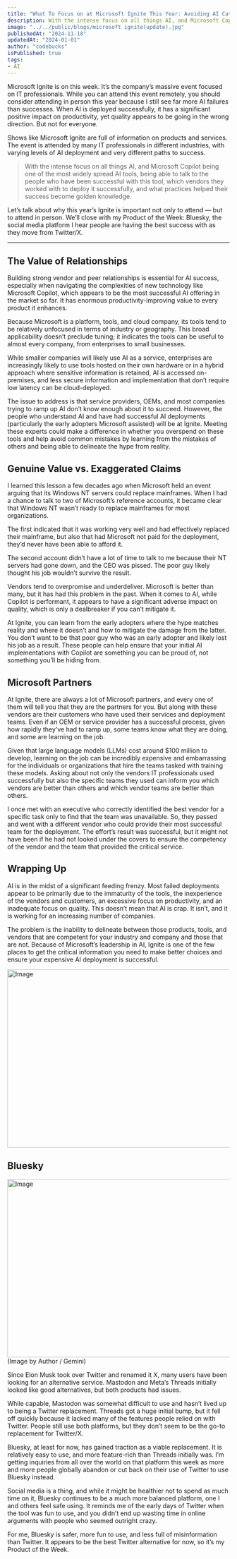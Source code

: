 ```yaml
---
title: "What To Focus on at Microsoft Ignite This Year: Avoiding AI Catastrophes"
description: With the intense focus on all things AI, and Microsoft Copilot being one of the most widely spread AI tools, being able to talk to the people who have been successful with this tool, which vendors they worked with to deploy it successfully, and what practices helped their success become golden knowledge.
image: "../../public/blogs/microsoft ignite(update).jpg"
publishedAt: "2024-11-18"
updatedAt: "2024-01-01"
author: "codebucks"
isPublished: true
tags: 
- AI
---
```


Microsoft Ignite is on this week. It’s the company’s massive event focused on IT professionals. While you can attend this event remotely, you should consider attending in person this year because I still see far more AI failures than successes. When AI is deployed successfully, it has a significant positive impact on productivity, yet quality appears to be going in the wrong direction. But not for everyone.

Shows like Microsoft Ignite are full of information on products and services. The event is attended by many IT professionals in different industries, with varying levels of AI deployment and very different paths to success.

> With the intense focus on all things AI, and Microsoft Copilot being one of the most widely spread AI tools, being able to talk to the people who have been successful with this tool, which vendors they worked with to deploy it successfully, and what practices helped their success become golden knowledge.



Let’s talk about why this year’s Ignite is important not only to attend — but to attend in person. We’ll close with my Product of the Week: Bluesky, the social media platform I hear people are having the best success with as they move from Twitter/X.

---

## The Value of Relationships

Building strong vendor and peer relationships is essential for AI success, especially when navigating the complexities of new technology like Microsoft Copilot, which appears to be the most successful AI offering in the market so far. It has enormous productivity-improving value to every product it enhances.

Because Microsoft is a platform, tools, and cloud company, its tools tend to be relatively unfocused in terms of industry or geography. This broad applicability doesn’t preclude tuning; it indicates the tools can be useful to almost every company, from enterprises to small businesses.

While smaller companies will likely use AI as a service, enterprises are increasingly likely to use tools hosted on their own hardware or in a hybrid approach where sensitive information is retained, AI is accessed on-premises, and less secure information and implementation that don’t require low latency can be cloud-deployed.

The issue to address is that service providers, OEMs, and most companies trying to ramp up AI don’t know enough about it to succeed. However, the people who understand AI and have had successful AI deployments (particularly the early adopters Microsoft assisted) will be at Ignite. Meeting these experts could make a difference in whether you overspend on these tools and help avoid common mistakes by learning from the mistakes of others and being able to delineate the hype from reality.

## Genuine Value vs. Exaggerated Claims

I learned this lesson a few decades ago when Microsoft held an event arguing that its Windows NT servers could replace mainframes. When I had a chance to talk to two of Microsoft’s reference accounts, it became clear that Windows NT wasn’t ready to replace mainframes for most organizations.

The first indicated that it was working very well and had effectively replaced their mainframe, but also that had Microsoft not paid for the deployment, they’d never have been able to afford it.

The second account didn’t have a lot of time to talk to me because their NT servers had gone down, and the CEO was pissed. The poor guy likely thought his job wouldn’t survive the result.

Vendors tend to overpromise and underdeliver. Microsoft is better than many, but it has had this problem in the past. When it comes to AI, while Copilot is performant, it appears to have a significant adverse impact on quality, which is only a dealbreaker if you can’t mitigate it.

At Ignite, you can learn from the early adopters where the hype matches reality and where it doesn’t and how to mitigate the damage from the latter. You don’t want to be that poor guy who was an early adopter and likely lost his job as a result. These people can help ensure that your initial AI implementations with Copilot are something you can be proud of, not something you’ll be hiding from.

## Microsoft Partners
At Ignite, there are always a lot of Microsoft partners, and every one of them will tell you that they are the partners for you. But along with these vendors are their customers who have used their services and deployment teams. Even if an OEM or service provider has a successful process, given how rapidly they’ve had to ramp up, some teams know what they are doing, and some are learning on the job.

Given that large language models (LLMs) cost around $100 million to develop, learning on the job can be incredibly expensive and embarrassing for the individuals or organizations that hire the teams tasked with training these models. Asking about not only the vendors IT professionals used successfully but also the specific teams they used can inform you which vendors are better than others and which vendor teams are better than others.

I once met with an executive who correctly identified the best vendor for a specific task only to find that the team was unavailable. So, they passed and went with a different vendor who could provide their most successful team for the deployment. The effort’s result was successful, but it might not have been if he had not looked under the covers to ensure the competency of the vendor and the team that provided the critical service.

## Wrapping Up
AI is in the midst of a significant feeding frenzy. Most failed deployments appear to be primarily due to the immaturity of the tools, the inexperience of the vendors and customers, an excessive focus on productivity, and an inadequate focus on quality. This doesn’t mean that AI is crap. It isn’t, and it is working for an increasing number of companies.

The problem is the inability to delineate between those products, tools, and vendors that are competent for your industry and company and those that are not. Because of Microsoft’s leadership in AI, Ignite is one of the few places to get the critical information you need to make better choices and ensure your expensive AI deployment is successful.

<Image
  src="/blogs/product-of-the-week_585x75.jpg"
  width="718"
  height="404"
  alt="Image"
  sizes="100vw"
/>

## Bluesky

<Image
  src="/blogs/X-fighting-Bluesky.jpg"
  width="718"
  height="404"
  alt="Image"
  sizes="100vw"
/>
(Image by Author / Gemini)

Since Elon Musk took over Twitter and renamed it X, many users have been looking for an alternative service. Mastodon and Meta’s Threads initially looked like good alternatives, but both products had issues.

While capable, Mastodon was somewhat difficult to use and hasn’t lived up to being a Twitter replacement. Threads got a huge initial bump, but it fell off quickly because it lacked many of the features people relied on with Twitter. People still use both platforms, but they don’t seem to be the go-to replacement for Twitter/X.

Bluesky, at least for now, has gained traction as a viable replacement. It is relatively easy to use, and more feature-rich than Threads initially was. I’m getting inquiries from all over the world on that platform this week as more and more people globally abandon or cut back on their use of Twitter to use Bluesky instead.

Social media is a thing, and while it might be healthier not to spend as much time on it, Bluesky continues to be a much more balanced platform, one I and others feel safe using. It reminds me of the early days of Twitter when the tool was fun to use, and you didn’t end up wasting time in online arguments with people who seemed outright crazy.

For me, Bluesky is safer, more fun to use, and less full of misinformation than Twitter. It appears to be the best Twitter alternative for now, so it’s my Product of the Week.